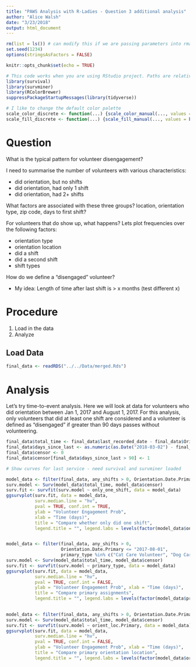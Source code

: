 ```yaml
---
title: "PAWS Analysis with R-Ladies - Question 3 additional analysis"
author: "Alice Walsh"
date: "3/23/2018"
output: html_document
---
```


```r
rm(list = ls()) # can modify this if we are passing parameters into rmarkdown, etc.
set.seed(1234)
options(stringsAsFactors = FALSE)
```

```r
knitr::opts_chunk$set(echo = TRUE)
```

```r
# This code works when you are using RStudio project. Paths are relative and stuff
library(survival)
library(survminer)
library(RColorBrewer)
suppressPackageStartupMessages(library(tidyverse))

```

```r
# I like to change the default color palette
scale_color_discrete <- function(...) {scale_color_manual(..., values = brewer.pal(n=9, name = "Set1"))}
scale_fill_discrete <- function(...) {scale_fill_manual(..., values = brewer.pal(n=9, name = "Set1"))}

```

# Question
What is the typical pattern for volunteer disengagement?

I need to summarise the number of volunteers with various characteristics:  

* did orientation, but no shifts
* did orientation, had only 1 shift
* did orientation, had 2+ shifts

What factors are associated with these three groups? location, orientation type, zip code, days to first shift?

For volunteers that do show up, what happens? Lets plot frequencies over the following factors:  

* orientation type
* orientation location
* did a shift
* did a second shift
* shift types

How do we define a "disengaged" volunteer?  

* My idea: Length of time after last shift is > x months (test different x)

# Procedure  

1. Load in the data
1. Analyze

## Load Data
```r
final_data <- readRDS("../../Data/merged.Rds")
```

# Analysis
Let's try time-to-event analysis. Here we will look at data for volunteers who did orientation between Jan 1, 2017 and August 1, 2017. For this analysis, only volunteers that did at least one shift are considered and a volunteer is defined as "disengaged" if greater than 90 days passes without volunteering.

```r
final_data$total_time <- final_data$last_recorded_date - final_data$Orientation.Date.Primary
final_data$days_since_last <- as.numeric(as.Date("2018-03-02") - final_data$last_recorded_date)
final_data$censor <- 0
final_data$censor[final_data$days_since_last > 90] <- 1 
```

```r
# Show curves for last service - need survival and survminer loaded

model_data <- filter(final_data, any_shifts > 0, Orientation.Date.Primary <= "2017-08-01")
surv.model <- Surv(model_data$total_time, model_data$censor)
surv.fit <- survfit(surv.model ~ only_one_shift, data = model_data)
ggsurvplot(surv.fit, data = model_data,
           surv.median.line = "hv", 
           pval = TRUE, conf.int = TRUE,
           ylab = "Volunteer Engagement Prob",
           xlab = "Time (days)",
           title = "Compare whether only did one shift",
           legend.title = "", legend.labs = levels(factor(model_data$only_one_shift)))  


model_data <- filter(final_data, any_shifts > 0,
                     Orientation.Date.Primary <= "2017-08-01",
                     primary_type %in% c("Cat Care Volunteer", "Dog Care Volunteer","other_event"))
surv.model <- Surv(model_data$total_time, model_data$censor)
surv.fit <- survfit(surv.model ~ primary_type, data = model_data)
ggsurvplot(surv.fit, data = model_data,
           surv.median.line = "hv", 
           pval = TRUE, conf.int = FALSE,
           ylab = "Volunteer Engagement Prob", xlab = "Time (days)",
           title = "Compare primary assignments",
           legend.title = "", legend.labs = levels(factor(model_data$primary_type)))  
  

model_data <- filter(final_data, any_shifts > 0, Orientation.Date.Primary <= "2017-08-01")
surv.model <- Surv(model_data$total_time, model_data$censor)
surv.fit <- survfit(surv.model ~ orient_loc.Primary, data = model_data)
ggsurvplot(surv.fit, data = model_data,
           surv.median.line = "hv", 
           pval = TRUE, conf.int = FALSE,
           ylab = "Volunteer Engagement Prob", xlab = "Time (days)",
           title = "Compare primary orientation location",
           legend.title = "", legend.labs = levels(factor(model_data$orient_loc.Primary))) 
```


